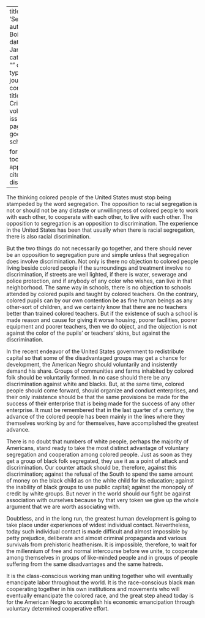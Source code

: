 
---
title: 'Segregation'
author: Du Bois, W.E.B.
date: Jan. 1934
categories: 
  - ""
citation: 
  type: article-journal
  container-title: The Crisis
  volume: 41
  issue: 1
  page: 20
google-scholar: true

format:
  html:
    toc: false
    appendix-cite-as: display
---


The thinking colored people of the United States must stop being stampeded by the word segregation. The opposition to racial segregation is not or should not be any distaste or unwillingness of colored people to work with each other, to cooperate with each other, to live with each other. The opposition to segregation is an opposition to discrimination. The experience in the United States has been that usually when there is racial segregation, there is also racial discrimination.

But the two things do not necessarily go together, and there should never be an opposition to segregation pure and simple unless that segregation does involve discrimination. Not only is there no objection to colored people living beside colored people if the surroundings and treatment involve no discrimination, if streets are well lighted, if there is water, sewerage and police protection, and if anybody of any color who wishes, can live in that neighborhood. The same way in schools, there is no objection to schools attended by colored pupils and taught by colored teachers. On the contrary, colored pupils can by our own contention be as fine human beings as any other-sort of children, and we certainly know that there are no teachers better than trained colored teachers. But if the existence of such a school is made reason and cause for giving it worse housing, poorer facilities, poorer equipment and poorer teachers, then we do object, and the objection is not against the color of the pupils' or teachers' skins, but against the discrimination.

In the recent endeavor of the United States government to redistribute capital so that some of the disadvantaged groups may get a chance for development, the American Negro should voluntarily and insistently demand his share. Groups of communities and farms inhabited by colored folk should be voluntarily formed. In no case should there be any discrimination against white and blacks. But, at the same time, colored people should come forward, should organize and conduct enterprises, and their only insistence should be that the same provisions be made for the success of their enterprise that is being made for the success of any other enterprise. It must be remembered that in the last quarter of a century, the advance of the colored people has been mainly in the lines where they themselves working by and for themselves, have accomplished the greatest advance.

There is no doubt that numbers of white people, perhaps the majority of Americans, stand ready to take the most distinct advantage of voluntary segregation and cooperation among colored people. Just as soon as they get a group of black folk segregated, they use it as a point of attack and discrimination. Our counter attack should be, therefore, against this discrimination; against the refusal of the South to spend the same amount of money on the black child as on the white child for its education; against the inability of black groups to use public capital; against the monopoly of credit by white groups. But never in the world should our fight be against association with ourselves because by that very token we give up the whole argument that we are worth associating with.

Doubtless, and in the long run, the greatest human development is going to take place under experiences of widest individual contact. Nevertheless, today such individual contact is made difficult and almost impossible by petty prejudice, deliberate and almost criminal propaganda and various survivals from prehistoric heathenism. It is impossible, therefore, to wait for the millennium of free and normal intercourse before we unite, to cooperate among themselves in groups of like-minded people and in groups of people suffering from the same disadvantages and the same hatreds.

It is the class-conscious working man uniting together who will eventually emancipate labor throughout the world. It is the race-conscious black man cooperating together in his own institutions and movements who will eventually emancipate the colored race, and the great step ahead today is for the American Negro to accomplish his economic emancipation through voluntary determined cooperative effort.
